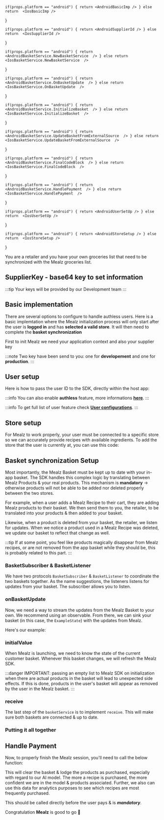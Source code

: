 




    if(props.platform == "android") { return <AndroidBasicImp /> } else return  <IosBasicImp />
}

    if(props.platform == "android") { return <AndroidSupplierId /> } else return  <IosSupplierId />
}

    if(props.platform == "android") { return <AndroidBasketService.NewBasketService  /> } else return  <IosBasketService.NewBasketService  />
}

    if(props.platform == "android") { return <AndroidBasketService.OnBasketUpdate  /> } else return  <IosBasketService.OnBasketUpdate  />
}

    if(props.platform == "android") { return <AndroidBasketService.InitializeBasket  /> } else return  <IosBasketService.InitializeBasket  />
}

    if(props.platform == "android") { return <AndroidBasketService.UpdateBasketFromExternalSource  /> } else return  <IosBasketService.UpdateBasketFromExternalSource  />
}

    if(props.platform == "android") { return <AndroidBasketService.FinalCodeBlock  /> } else return  <IosBasketService.FinalCodeBlock  />
}

    if(props.platform == "android") { return <AndroidBasketService.HandlePayment  /> } else return  <IosBasketService.HandlePayment  />
}

    if(props.platform == "android") { return <AndroidUserSetUp /> } else return  <IosUserSetUp />
}

    if(props.platform == "android") { return <AndroidStoreSetup /> } else return  <IosStoreSetup />
}

You are a retailer and you have your own groceries list that need to be synchronized with the Mealz groceries list.

## SupplierKey - base64 key to set information

<SupplierId platform ={props.platform}/>

:::tip
Your keys will be provided by our Development team
:::

## Basic implementation

There are several options to configure to handle authless users. Here is a basic implemtation
where the Mealz initialization process will only start after the user is **logged in** and has **selected a valid store**.
It will then need to complete the **basket synchronization**


First to init Mealz we need your application context and also your supplier key

:::note
Two key have been send to you: one for **developement** and one for **production**.
:::

<BasicImp platform ={props.platform}/>

## User setup

Here is how to pass the user ID to the SDK, directly within the host app:

:::info
You can also enable **authless** feature, more informations [**here**](../advanced/user-configuration/##AuthLess
).
:::

<UserSetUp platform ={props.platform}/>

:::info
To get full list of user feature check [**User configurations**](../advanced/user-configuration).
:::

## Store setup

For Mealz to work properly, your user must be connected to a specific store so we can accurately provide recipes with available ingredients.
To add the store that the user is currently at, you can use this code:

<StoreSetup platform ={props.platform}/>

## Basket synchronization Setup

Most importantly, the Mealz Basket must be kept up to date with your in-app basket.
The SDK handles this complex logic by translating between Mealz Products & your real products.
This mechanism is **mandatory** -> otherwise products will not be able to be added nor deleted properly between the two stores.

For example, when a user adds a Mealz Recipe to their cart, they are adding Mealz products to their basket.
We then send them to you, the retailer, to be translated into your products & then added to your basket.

Likewise, when a product is deleted from your basket, the retailer, we listen for updates.
When we notice a product used in a Mealz Recipe was deleted, we update our basket to reflect that change as well.

:::tip
If at some point, you feel like products magically disappear from Mealz recipes, or are not removed
from the app basket while they should be, this is probably related to this part.
:::

### BasketSubscriber & BasketListener

We have two protocols `BasketSubscriber` & `BasketListener` to coordinate the two baskets together.
As the name suggestions, the listeners listens for updates from your basket.
The subscriber allows you to listen.

<NewBasketService platform ={props.platform}/>

### onBasketUpdate

Now, we need a way to stream the updates from the Mealz Basket to your own.
We recommend using an observable.
From there, we can sink your basket (in this case, the `ExampleState`) with the updates from Mealz.

Here's our example:

<OnBasketUpdate  platform ={props.platform}/>

### initialValue

When Mealz is launching, we need to know the state of the current customer basket.
Whenever this basket changes, we will refresh the Mealz SDK.

<InitializeBasket  platform ={props.platform}/>

:::danger
IMPORTANT: passing an empty list to Mealz SDK on initialization when there are actual products in the basket will lead to unexpected side effects. If this is done, products in the user's basket will appear as removed by the user in the Mealz basket.
:::

### receive

The last step of the `basketService` is to implement `receive`.
This will make sure both baskets are connected & up to date.

<UpdateBasketFromExternalSource platform ={props.platform}/>

### Putting it all together

<FinalCodeBlock platform ={props.platform}/>


## Handle Payment

Now, to properly finish the Mealz session, you'll need to call the below function:

<HandlePayment platform ={props.platform}/>

This will clear the basket & lodge the products as purchased, especially with regard to our AI model.
The more a recipe is purchased, the more confident we are in the model & products associated.
Further, we also can use this data for analytics purposes to see which recipes are most frequently purchased.

This should be called directly before the user pays & is ***mandatory***.

Congratulation **Mealz** is good to go 🥳

